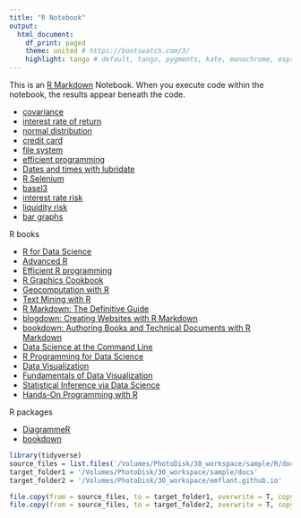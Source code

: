 ```yaml
---
title: "R Notebook"
output:
  html_document:
    df_print: paged
    theme: united # https://bootswatch.com/3/
    highlight: tango # default, tango, pygments, kate, monochrome, espresso, zenburn, haddock, and textmate
---
```


This is an [R Markdown](http://rmarkdown.rstudio.com) Notebook. When you execute code within the notebook, the results appear beneath the code. 

- [covariance](./covariance.nb.html)
- [interest rate of return](./internal_rate_of_return.nb.html)
- [normal distribution](./normal_distribution.nb.html)
- [credit card](./credit_card.nb.html)
- [file system](./file_system.html)
- [efficient programming](./efficient_programming.nb.html)
- [Dates and times with lubridate](./dates_and_times.html)
- [R Selenium](./rselenium.html)
- [basel3](./basel3.html)
- [interest rate risk](./interest_rate_risk.nb.html)
- [liquidity risk](./liquidity_risk.html)
- [bar graphs](./bar_graphs.html)

R books

- [R for Data Science](https://r4ds.had.co.nz)
- [Advanced R](https://adv-r.hadley.nz)
- [Efficient R programming](https://csgillespie.github.io/efficientR/)
- [R Graphics Cookbook](https://r-graphics.org)
- [Geocomputation with R](https://geocompr.robinlovelace.net)
- [Text Mining with R](https://www.tidytextmining.com)
- [R Markdown: The Definitive Guide](https://bookdown.org/yihui/rmarkdown/)
- [blogdown: Creating Websites with R Markdown](https://bookdown.org/yihui/blogdown/)
- [bookdown: Authoring Books and Technical Documents with R Markdown](https://bookdown.org/yihui/bookdown/)
- [Data Science at the Command Line](https://www.datascienceatthecommandline.com)
- [R Programming for Data Science](https://bookdown.org/rdpeng/rprogdatascience/)
- [Data Visualization](https://socviz.co)
- [Fundamentals of Data Visualization](https://serialmentor.com/dataviz/)
- [Statistical Inference via Data Science](https://moderndive.com)
- [Hands-On Programming with R](https://rstudio-education.github.io/hopr/)

R packages

- [DiagrammeR](http://rich-iannone.github.io/DiagrammeR/index.html)
- [bookdown](https://bookdown.org)


```r
library(tidyverse)
source_files = list.files('/Volumes/PhotoDisk/30_workspace/sample/R/docs', recursive = T, full.names = T, pattern = '\\.html$')
target_folder1 = '/Volumes/PhotoDisk/30_workspace/sample/docs'
target_folder2 = '/Volumes/PhotoDisk/30_workspace/emflant.github.io'
```

```r
file.copy(from = source_files, to = target_folder1, overwrite = T, copy.date = T)
file.copy(from = source_files, to = target_folder2, overwrite = T, copy.date = T)
```


